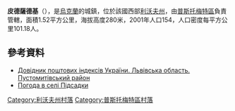 {{coord|49|41|56|N|23|57|17|E|scale:100000|display=title}}

'''皮德薩德基'''（{{lang-uk|Підсадки}}），是[[烏克蘭|烏克蘭]]的城鎮，位於該國西部[[利沃夫州|利沃夫州]]，由[[普斯托梅特區|普斯托梅特區]]負責管轄，面積1.52平方公里，海拔高度280米，2001年人口154，人口密度每平方公里101.18人。

==參考資料==
*[http://www.uaidx.com/13/298/index Довідник поштових індексів України. Львівська область. Пустомитівський район] {{Wayback|url=http://www.uaidx.com/13/298/index |date=20161011013019 }}
* [http://weather.in.ua/ua/l'vovskaja/20650 Погода в селі Підсадки]{{Wayback|url=http://weather.in.ua/ua/l%27vovskaja/20650 |date=20160305075624 }}

[[Category:利沃夫州村落|Category:利沃夫州村落]]
[[Category:普斯托梅特區村落|Category:普斯托梅特區村落]]


{{Lviv-geo-stub}}